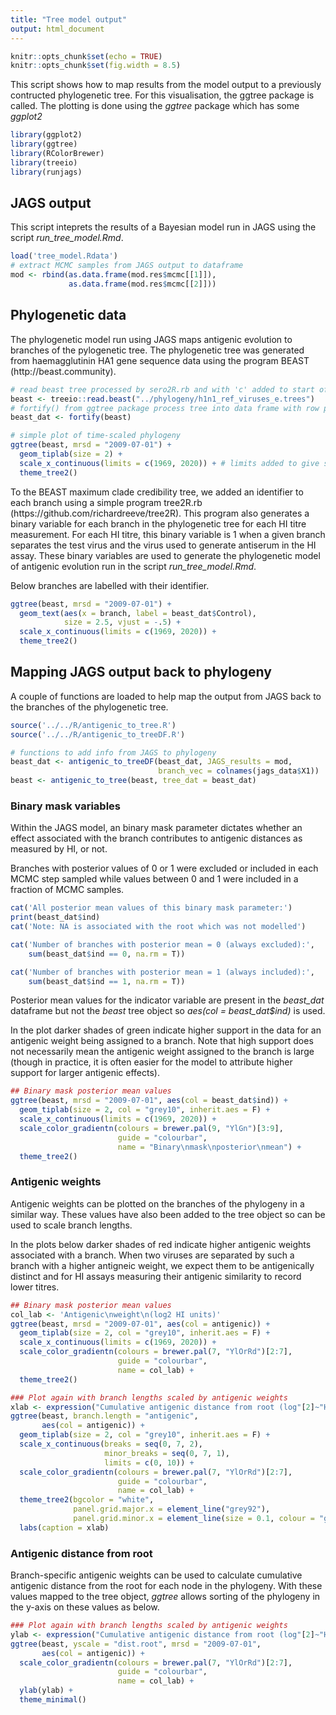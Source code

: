 ```yaml
---
title: "Tree model output"
output: html_document
---
```


```r
knitr::opts_chunk$set(echo = TRUE)
knitr::opts_chunk$set(fig.width = 8.5)
```

This script shows how to map results from the model output to a previously contructed phylogenetic tree. For this visualisation, the ggtree package is called. The plotting is done using the *ggtree* package which has some  *ggplot2*

```r
library(ggplot2)
library(ggtree)
library(RColorBrewer)
library(treeio)
library(runjags)
```


## JAGS output

This script inteprets the results of a Bayesian model run in JAGS using the script *run_tree_model.Rmd*.

```r
load('tree_model.Rdata')
# extract MCMC samples from JAGS output to dataframe
mod <- rbind(as.data.frame(mod.res$mcmc[[1]]),
             as.data.frame(mod.res$mcmc[[2]]))

```


## Phylogenetic data

The phylogenetic model run using JAGS maps antigenic evolution to branches of the pylogenetic tree. The phylogenetic tree was generated from haemagglutinin HA1 gene sequence data using the program BEAST (http://beast.community).

```r
# read beast tree processed by sero2R.rb and with 'c' added to start of control names
beast <- treeio::read.beast("../phylogeny/h1n1_ref_viruses_e.trees")
# fortify() from ggtree package process tree into data frame with row per node
beast_dat <- fortify(beast)

# simple plot of time-scaled phylogeny
ggtree(beast, mrsd = "2009-07-01") +
  geom_tiplab(size = 2) +
  scale_x_continuous(limits = c(1969, 2020)) + # limits added to give space for tip labels
  theme_tree2()
```

To the BEAST maximum clade credibility tree, we added an identifier to each branch using a simple program tree2R.rb (https://github.com/richardreeve/tree2R). This program also generates a binary variable for each branch in the phylogenetic tree for each HI titre measurement. For each HI titre, this binary variable is 1 when a given branch separates the test virus and the virus used to generate antiserum in the HI assay. These binary variables are used to generate the phylogenetic model of antigenic evolution run in the script *run_tree_model.Rmd*.

Below branches are labelled with their identifier.

```r
ggtree(beast, mrsd = "2009-07-01") +
  geom_text(aes(x = branch, label = beast_dat$Control),
            size = 2.5, vjust = -.5) +
  scale_x_continuous(limits = c(1969, 2020)) + 
  theme_tree2()
```

## Mapping JAGS output back to phylogeny

A couple of functions are loaded to help map the output from JAGS back to the branches of the phylogenetic tree.

```r
source('../../R/antigenic_to_tree.R')
source('../../R/antigenic_to_treeDF.R')

# functions to add info from JAGS to phylogeny
beast_dat <- antigenic_to_treeDF(beast_dat, JAGS_results = mod,
                                 branch_vec = colnames(jags_data$X1))
beast <- antigenic_to_tree(beast, tree_dat = beast_dat)

```

### Binary mask variables

Within the JAGS model, an binary mask parameter dictates whether an effect associated with the branch contributes to antigenic distances as measured by HI, or not.

Branches with posterior values of 0 or 1 were excluded or included in each
MCMC step sampled while values between 0 and 1 were included in a fraction of MCMC samples.

```r
cat('All posterior mean values of this binary mask parameter:')
print(beast_dat$ind)
cat('Note: NA is associated with the root which was not modelled')

cat('Number of branches with posterior mean = 0 (always excluded):',
    sum(beast_dat$ind == 0, na.rm = T))

cat('Number of branches with posterior mean = 1 (always included):',
    sum(beast_dat$ind == 1, na.rm = T))
```

Posterior mean values for the indicator variable are present in the *beast_dat* dataframe but not the *beast* tree object so *aes(col = beast_dat$ind)* is used.

In the plot darker shades of green indicate higher support in the data for an antigenic weight being assigned to a branch. Note that high support does not necessarily mean the antigenic weight assigned to the branch is large (though in practice, it is often easier for the model to attribute higher support for larger antigenic effects).

```r
## Binary mask posterior mean values 
ggtree(beast, mrsd = "2009-07-01", aes(col = beast_dat$ind)) +
  geom_tiplab(size = 2, col = "grey10", inherit.aes = F) +
  scale_x_continuous(limits = c(1969, 2020)) +
  scale_color_gradientn(colours = brewer.pal(9, "YlGn")[3:9],
                        guide = "colourbar",
                        name = "Binary\nmask\nposterior\nmean") +
  theme_tree2()

```

### Antigenic weights

Antigenic weights can be plotted on the branches of the phylogeny in a similar way. These values have also been added to the tree object so can be used to scale branch lengths.

In the plots below darker shades of red indicate higher antigenic weights associated with a branch. When two viruses are separated by such a branch with a higher antigneic weight, we expect them to be antigenically distinct and for HI assays measuring their antigenic similarity to record lower titres.

```r

## Binary mask posterior mean values 
col_lab <- 'Antigenic\nweight\n(log2 HI units)'
ggtree(beast, mrsd = "2009-07-01", aes(col = antigenic)) +
  geom_tiplab(size = 2, col = "grey10", inherit.aes = F) +
  scale_x_continuous(limits = c(1969, 2020)) +
  scale_color_gradientn(colours = brewer.pal(7, "YlOrRd")[2:7],
                        guide = "colourbar",
                        name = col_lab) +
  theme_tree2()

### Plot again with branch lengths scaled by antigenic weights
xlab <- expression("Cumulative antigenic distance from root (log"[2]~"HI units)")
ggtree(beast, branch.length = "antigenic",
       aes(col = antigenic)) +
  geom_tiplab(size = 2, col = "grey10", inherit.aes = F) +
  scale_x_continuous(breaks = seq(0, 7, 2),
                     minor_breaks = seq(0, 7, 1),
                     limits = c(0, 10)) +
  scale_color_gradientn(colours = brewer.pal(7, "YlOrRd")[2:7],
                        guide = "colourbar",
                        name = col_lab) +
  theme_tree2(bgcolor = "white",
              panel.grid.major.x = element_line("grey92"),
              panel.grid.minor.x = element_line(size = 0.1, colour = "grey92")) +
  labs(caption = xlab)

```

### Antigenic distance from root

Branch-specific antigenic weights can be used to calculate cumulative antigenic distance from the root for each node in the phylogeny. With these values mapped to the tree object, *ggtree* allows sorting of the phylogeny in the y-axis on these values as below.

```r
### Plot again with branch lengths scaled by antigenic weights
ylab <- expression("Cumulative antigenic distance from root (log"[2]~"HI units)")
ggtree(beast, yscale = "dist.root", mrsd = "2009-07-01",
       aes(col = antigenic)) +
  scale_color_gradientn(colours = brewer.pal(7, "YlOrRd")[2:7],
                        guide = "colourbar",
                        name = col_lab) +
  ylab(ylab) +
  theme_minimal()

```

